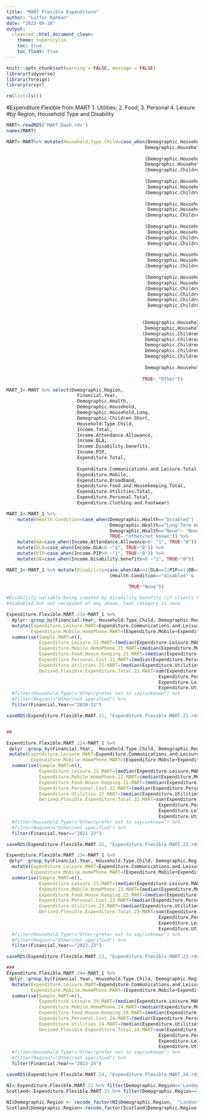```yaml
---
title: "MART Flexible Expenditure"
author: "Lutfor Rahman"
date: "2023-09-28"
output:
  cleanrmd::html_document_clean:
    theme: superstylin
    toc: true
    toc_float: true
---
```



```r
knitr::opts_chunk$set(warning = FALSE, message = FALSE) 
library(tidyverse)
library(foreign)
library(srvyr)

rm(list=ls())
```

#Expenditure Flexible from MART 1. Utilities; 2. Food; 3. Personal 4. Leisure 
#by Region, Household Type and Disability
```r
MART<-readRDS("MART.Dash.rds")
names(MART)

MART<-MART%>% mutate(Household.Type.Child=case_when(Demographic.Household.Long=="Single Person"  ~"Single Person",
                                                   Demographic.Household.Long=="Couple"  ~"Couple",
                                                   
                                                   (Demographic.Household.Long=="Couple With Dependent Children"|
                                                   Demographic.Household.Long=="Couple With Non-Dependent Children") & 
                                                   (Demographic.Children.Short=="One") ~"Couple With 1 child",
                                                  
                                                   (Demographic.Household.Long=="Couple With Dependent Children"|
                                                    Demographic.Household.Long=="Couple With Non-Dependent Children") & 
                                                   (Demographic.Children.Short=="Two") ~"Couple With 2 child",
                                                  
                                                   (Demographic.Household.Long=="Couple With Dependent Children"|
                                                    Demographic.Household.Long=="Couple With Non-Dependent Children") & 
                                                   (Demographic.Children.Short=="Three") ~"Couple With 3 child",
                                                 
                                                   (Demographic.Household.Long=="Couple With Dependent Children" |
                                                    Demographic.Household.Long=="Couple With Non-Dependent Children") & 
                                                   (Demographic.Children.Short=="Four"|
                                                    Demographic.Children.Short=="Greater than 4") ~"Couple With 4 and more child",
                                                  
                                                   (Demographic.Household.Long=="Single Person With Dependent Children"|
                                                    Demographic.Household.Long=="Single Person With Non-Dependent Children") & 
                                                   (Demographic.Children.Short=="One") ~"Single With 1 child",
                                                  
                                                   (Demographic.Household.Long=="Single Person With Dependent Children"|
                                                    Demographic.Household.Long=="Single Person With Non-Dependent Children") & 
                                                   (Demographic.Children.Short=="Two"|
                                                    Demographic.Children.Short=="Three"| 
                                                    Demographic.Children.Short=="Four" | 
                                                    Demographic.Children.Short=="Greater than 4") ~"Single With 2 or more child",
                               
                            
                                                  (Demographic.Household.Long=="Other adults and Dependent children"|
                                                   Demographic.Household.Long=="Other adults and Non-Dependent children") & 
                                                  (Demographic.Children.Short=="One"|
                                                   Demographic.Children.Short=="Two"|
                                                   Demographic.Children.Short=="Three"| 
                                                   Demographic.Children.Short=="Four" | 
                                                   Demographic.Children.Short=="Greater than 4") ~"Adults With 1 or more child",
                                 
                                                   Demographic.Household.Long=="Other Adults Only"~"Adults Only",
                               
                                                  TRUE~ "Other"))
```



```r
MART_1<-MART %>% select(Demographic.Region, 
                          Financial.Year, 
                          Demographic.Health, 
                          Demographic.Household, 
                          Demographic.Household.Long,  
                          Demographic.Children.Short, 
                          Household.Type.Child,
                          Income.Total,
                          Income.Attendance.Allowance, 
                          Income.DLA, 
                          Income.Disability.benefits,
                          Income.PIP,
                          Expenditure.Total, 
                        
                          Expenditure.Communications.and.Leisure.Total, 
                          Expenditure.Mobile, 
                          Expenditure.Broadband,
                          Expenditure.Food.and.Housekeeping.Total, 
                          Expenditure.Utilities.Total, 
                          Expenditure.Personal.Total,
                          Expenditure.Clothing.and.Footwear)
```


```r
MART_1<-MART_1 %>% 
    mutate(Health.Condition=case_when(Demographic.Health=="Disabled"|
                                      Demographic.Health=="Long-Term Health Condition" ~"disabled",
                                      Demographic.Health=="None"~ "None",
                                      TRUE~ "other/not known")) %>% 
    mutate(AA=case_when(Income.Attendance.Allowance>0~ "1", TRUE~"0")) %>% 
    mutate(DLA=case_when(Income.DLA>0 ~"1", TRUE~"0")) %>% 
    mutate(PIP=case_when(Income.PIP>0 ~"1", TRUE~"0")) %>%
    mutate(DB=case_when(Income.Disability.benefits>0 ~"1", TRUE~"0")) 

MART_1<-MART_1 %>% mutate(Disability=case_when(AA==1|DLA==1|PIP==1|DB==1 ~ "Disability.Benefits",
                                      (Health.Condition=="disabled" & (AA==0 | DLA==0 | PIP==0 | DB==0))~"Disability.No.Benefits",
                                             
                                             TRUE~"None")) 

#Disability variable being created by disability benefits (if clients have either one of these AA|DLA|PIP|DB) or disability no benefits 
#diababled but not recepient of any above, last category is none
```


```r

Expenditure.Flexible.MART.21<-MART_1 %>%
  dplyr::group_by(Financial.Year, Household.Type.Child, Demographic.Region, Disability) %>%
  mutate(Expenditure.Leisure.MART=Expenditure.Communications.and.Leisure.Total-(Expenditure.Mobile+Expenditure.Broadband),
         Expenditure.Mobile.HomePhone.MART=(Expenditure.Mobile+Expenditure.Broadband))%>%
  summarise(Sample.MART=n(),
            Expenditure.Leisure.21.MART=(median(Expenditure.Leisure.MART, na.rm=TRUE))*12/52,
            Expenditure.Mobile.HomePhone.21.MART=(median(Expenditure.Mobile.HomePhone.MART, na.rm=TRUE))*12/52,
            Expenditure.Food.House.Keeping.21.MART=(median(Expenditure.Food.and.Housekeeping.Total, na.rm = TRUE))*12/52,
            Expenditure.Personal.Cost.21.MART=(median(Expenditure.Personal.Total, na.rm=TRUE))*12/52,
            Expenditure.Utilities.21.MART=(median(Expenditure.Utilities.Total, na.rm=TRUE))*12/52,
            Derived.Flexible.Expenditure.Total.21.MART=sum(Expenditure.Food.House.Keeping.21.MART,
                                                        Expenditure.Personal.Cost.21.MART,
                                                        Expenditure.Leisure.21.MART, 
                                                        Expenditure.Utilities.21.MART)) %>% 
  #filter(Household.Type!="Other/prefer not to say/unknown") %>% 
  #filter(Region!="Other/not specified") %>% 
  filter(Financial.Year=="2020-21") 

saveRDS(Expenditure.Flexible.MART.21, "Expenditure.Flexible.MART.21.rds")


##

Expenditure.Flexible.MART.22<-MART_1 %>%
 dplyr::group_by(Financial.Year,  Household.Type.Child, Demographic.Region, Disability) %>%
 mutate(Expenditure.Leisure.MART=Expenditure.Communications.and.Leisure.Total-(Expenditure.Mobile+Expenditure.Broadband),
         Expenditure.Mobile.HomePhone.MART=(Expenditure.Mobile+Expenditure.Broadband))%>%
  summarise(Sample.MART=n(),
            Expenditure.Leisure.22.MART=(median(Expenditure.Leisure.MART, na.rm=TRUE))*12/52,
            Expenditure.Mobile.HomePhone.22.MART=(median(Expenditure.Mobile.HomePhone.MART, na.rm=TRUE))*12/52,
            Expenditure.Food.House.Keeping.22.MART=(median(Expenditure.Food.and.Housekeeping.Total, na.rm = TRUE))*12/52,
            Expenditure.Personal.Cost.22.MART=(median(Expenditure.Personal.Total, na.rm=TRUE))*12/52,
            Expenditure.Utilities.22.MART=(median(Expenditure.Utilities.Total, na.rm=TRUE))*12/52,
            Derived.Flexible.Expenditure.Total.22.MART=sum(Expenditure.Food.House.Keeping.22.MART,
                                                        Expenditure.Personal.Cost.22.MART,
                                                        Expenditure.Leisure.22.MART, 
                                                        Expenditure.Utilities.22.MART)) %>% 
  #filter(Household.Type!="Other/prefer not to say/unknown") %>% 
  #filter(Region!="Other/not specified") %>% 
  filter(Financial.Year=="2021-22") 

saveRDS(Expenditure.Flexible.MART.22, "Expenditure.Flexible.MART.22.rds")

Expenditure.Flexible.MART.23<-MART_1 %>%
 dplyr::group_by(Financial.Year, Household.Type.Child, Demographic.Region, Disability) %>%
  mutate(Expenditure.Leisure.MART=Expenditure.Communications.and.Leisure.Total-(Expenditure.Mobile+Expenditure.Broadband),
         Expenditure.Mobile.HomePhone.MART=(Expenditure.Mobile+Expenditure.Broadband))%>%
  summarise(Sample.MART=n(),
            Expenditure.Leisure.23.MART=(median(Expenditure.Leisure.MART, na.rm=TRUE))*12/52,
            Expenditure.Mobile.HomePhone.23.MART=(median(Expenditure.Mobile.HomePhone.MART, na.rm=TRUE))*12/52,
            Expenditure.Food.House.Keeping.23.MART=(median(Expenditure.Food.and.Housekeeping.Total, na.rm = TRUE))*12/52,
            Expenditure.Personal.Cost.23.MART=(median(Expenditure.Personal.Total, na.rm=TRUE))*12/52,
            Expenditure.Utilities.23.MART=(median(Expenditure.Utilities.Total, na.rm=TRUE))*12/52,
            Derived.Flexible.Expenditure.Total.23.MART=sum(Expenditure.Food.House.Keeping.23.MART,
                                                        Expenditure.Personal.Cost.23.MART,
                                                        Expenditure.Leisure.23.MART, 
                                                        Expenditure.Utilities.23.MART)) %>% 
  #filter(Household.Type!="Other/prefer not to say/unknown") %>% 
  #filter(Region!="Other/not specified") %>% 
  filter(Financial.Year=="2022-23") 

saveRDS(Expenditure.Flexible.MART.23, "Expenditure.Flexible.MART.23.rds")

###
Expenditure.Flexible.MART.24<-MART_1 %>%
 dplyr::group_by(Financial.Year, Household.Type.Child, Demographic.Region, Disability) %>%
  mutate(Expenditure.Leisure.MART=Expenditure.Communications.and.Leisure.Total-(Expenditure.Mobile+Expenditure.Broadband),
         Expenditure.Mobile.HomePhone.MART=(Expenditure.Mobile+Expenditure.Broadband))%>%
  summarise(Sample.MART=n(),
            Expenditure.Leisure.24.MART=(median(Expenditure.Leisure.MART, na.rm=TRUE))*12/52,
            Expenditure.Mobile.HomePhone.24.MART=(median(Expenditure.Mobile.HomePhone.MART, na.rm=TRUE))*12/52,
            Expenditure.Food.House.Keeping.24.MART=(median(Expenditure.Food.and.Housekeeping.Total, na.rm = TRUE))*12/52,
            Expenditure.Personal.Cost.24.MART=(median(Expenditure.Personal.Total, na.rm=TRUE))*12/52,
            Expenditure.Utilities.24.MART=(median(Expenditure.Utilities.Total, na.rm=TRUE))*12/52,
            Derived.Flexible.Expenditure.Total.24.MART=sum(Expenditure.Food.House.Keeping.24.MART,
                                                        Expenditure.Personal.Cost.24.MART,
                                                        Expenditure.Leisure.24.MART, 
                                                        Expenditure.Utilities.24.MART)) %>% 
  #filter(Household.Type!="Other/prefer not to say/unknown") %>% 
  #filter(Region!="Other/not specified") %>% 
  filter(Financial.Year=="2023-24") 

saveRDS(Expenditure.Flexible.MART.24, "Expenditure.Flexible.MART.24.rds")

```

```r
NI<-Expenditure.Flexible.MART.21 %>% filter(Demographic.Region=="London") 
Scotland<-Expenditure.Flexible.MART.21 %>% filter(Demographic.Region=="North West") 
  
NI$Demographic.Region <- recode_factor(NI$Demographic.Region,  "London"="Northern Ireland")
Scotland$Demographic.Region<-recode_factor(Scotland$Demographic.Region,  "North West"="Scotland")
```



